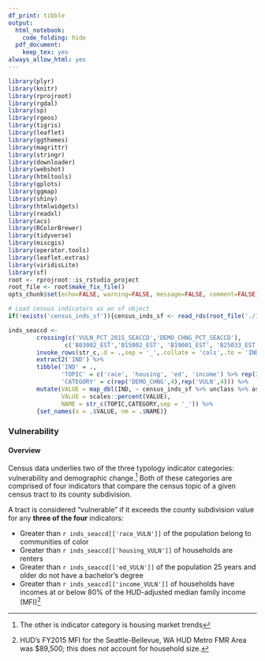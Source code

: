 ```yaml
---
df_print: tibble
output:
  html_notebook:
    code_folding: hide
  pdf_document:
    keep_tex: yes
always_allow_html: yes
---
```


```r
library(plyr)
library(knitr)
library(rprojroot)
library(rgdal)
library(sp)
library(rgeos)
library(tigris)
library(leaflet)
library(ggthemes)
library(magrittr)
library(stringr)
library(downloader)
library(webshot)
library(htmltools)
library(gplots)
library(ggmap)
library(shiny)
library(htmlwidgets)
library(readxl)
library(acs)
library(RColorBrewer)
library(tidyverse)
library(miscgis)
library(operator.tools)
library(leaflet.extras)
library(viridisLite)
library(sf)
root <- rprojroot::is_rstudio_project
root_file <- root$make_fix_file()
opts_chunk$set(echo=FALSE, warning=FALSE, message=FALSE, comment=FALSE)
```

```r

# Load census indicators as an sf object
if(!exists('census_inds_sf')){census_inds_sf <- read_rds(root_file('./1-data/5-tidy/coo-acs-inds-not-acs-sf.rds'))}

inds_seaccd <- 
        crossing(c('VULN_PCT_2015_SEACCD','DEMO_CHNG_PCT_SEACCD'),
                c('B03002_EST','B15002_EST', 'B19001_EST', 'B25033_EST')) %>% 
        invoke_rows(str_c,.d = .,sep = '_',.collate = 'cols',.to = 'IND') %>% 
        extract2('IND') %>% 
        tibble('IND' = .,
               'TOPIC' = c('race', 'housing', 'ed', 'income') %>% rep(2),
               'CATEGORY' = c(rep('DEMO_CHNG',4),rep('VULN',4))) %>% 
        mutate(VALUE = map_dbl(IND, ~ census_inds_sf %>% unclass %>% as_tibble %>% select(matches(.x)) %>% slice(1) %>% extract2(1)),
               VALUE = scales::percent(VALUE),
               NAME = str_c(TOPIC,CATEGORY,sep = '_')) %>% 
        {set_names(x = .$VALUE, nm = .$NAME)}
```

### Vulnerability {-}

#### Overview
Census data underlies two of the three typology indicator categories: vulnerability and demographic change.^[The other is indicator category is housing market trends] Both of these categories are comprised of four indicators that compare the census topic of a given census tract to its county subdivision. 

A tract is considered "vulnerable" if it exceeds the county subdivision value for any **three of the four** indicators:

  * Greater than `r inds_seaccd[['race_VULN']]` of the population belong to communities of color
  * Greater than `r inds_seaccd[['housing_VULN']]` of households are renters
  * Greater than `r inds_seaccd[['ed_VULN']]` of the population 25 years and older do not have a bachelor’s degree
  * Greater than `r inds_seaccd[['income_VULN']]` of households have incomes at or below 80% of the HUD-adjusted median family income (MFI)^[HUD's FY2015 MFI for the
Seattle-Bellevue, WA HUD Metro FMR Area was $89,500; this does *not* account for household size.]